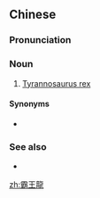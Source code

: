 {{also|霸王龙}}
==Chinese==
{{zh-forms|s=霸王龙|type=21}}

===Pronunciation===
{{zh-pron
|m=bàwánglóng
|c=baa3 wong4 lung4
|cat=n
}}

===Noun===
{{zh-noun}}

# [[Tyrannosaurus rex]] {{gloss|dinosaur}}

====Synonyms====
* {{zh-l|雷克斯暴龍}}

===See also===
* {{zh-l|暴龍}}

{{zh-cat|Dinosaurs}}

[[zh:霸王龍]]